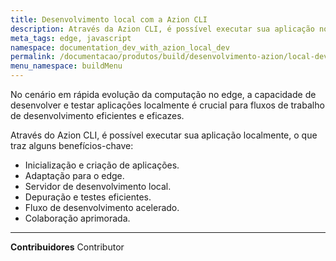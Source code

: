 ```yaml
---
title: Desenvolvimento local com a Azion CLI
description: Através da Azion CLI, é possível executar sua aplicação no edge localmente, trazendo benefícios para o seu desenvolvimento.
meta_tags: edge, javascript
namespace: documentation_dev_with_azion_local_dev
permalink: /documentacao/produtos/build/desenvolvimento-azion/local-dev/
menu_namespace: buildMenu
---
```



<LinkButton link="/pt-br/documentacao/produtos/azion-cli/dev-comando/" text="vá para a documentação de referência do comando dev" outlined />

No cenário em rápida evolução da computação no edge, a capacidade de desenvolver e testar aplicações localmente é crucial para fluxos de trabalho de desenvolvimento eficientes e eficazes.

Através do Azion CLI, é possível executar sua aplicação localmente, o que traz alguns benefícios-chave:

- Inicialização e criação de aplicações.
- Adaptação para o edge.
- Servidor de desenvolvimento local.
- Depuração e testes eficientes.
- Fluxo de desenvolvimento acelerado.
- Colaboração aprimorada.




---


**Contribuidores** <ContributorList>Contributor</ContributorList>
